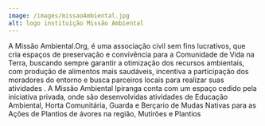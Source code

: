 ```yaml
---
image: /images/missaoAmbiental.jpg
alt: logo instituição Missão Ambiental
---
```

A Missão Ambiental.Org, é uma associação civil sem fins lucrativos, que cria espaços de preservação e convivência para a Comunidade de Vida na Terra, buscando sempre garantir a otimização dos recursos ambientais, com produção de alimentos mais saudáveis, incentiva a participação dos moradores do entorno e busca parceiros locais para realizar suas atividades . A Missão Ambiental Ipiranga conta com um espaço cedido pela iniciativa privada, onde são desenvolvidas atividades de Educação Ambiental, Horta Comunitária, Guarda e Berçario de Mudas Nativas para as Ações de Plantios de ávores na região, Mutirões e Plantios